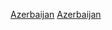 {{year in country category|2|0|1|5|亞塞拜然|歐洲|亞洲|}}
[[Category:2015年歐洲|Azerbaijan]]
[[Category:2015年亞洲|Azerbaijan]]